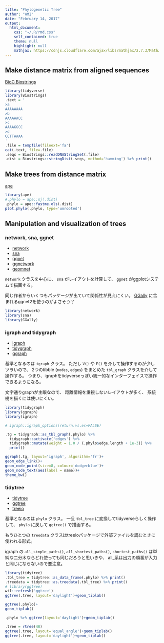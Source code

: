 ```yaml
---
title: "Phylogenetic Tree"
author: "WMI"
date: "February 14, 2017"
output:
  html_document:
    css: "~/.R/rmd.css"
    self_contained: true
    theme: null
    highlight: null
    mathjax: https://cdnjs.cloudflare.com/ajax/libs/mathjax/2.7.3/MathJax.js?config=TeX-AMS_CHTML
---
```


## Make distance matrix from aligned sequences

[BioC Biostrings](https://bioconductor.org/packages/release/bioc/html/Biostrings.html)

```r
library(tidyverse)
library(Biostrings)
.text = '
>a
AAAAAAAA
>b
AAAAAACC
>c
AAAAGGCC
>d
CCTTAAAA
'
.file = tempfile(fileext='fa')
cat(.text, file=.file)
.seqs = Biostrings::readDNAStringSet(.file)
.dist = Biostrings::stringDist(.seqs, method='hamming') %>% print()
```

## Make trees from distance matrix

[ape](http://ape-package.ird.fr/)

```r
library(ape)
#.phylo = ape::nj(.dist)
.phylo = ape::fastme.ols(.dist)
plot.phylo(.phylo, type='unrooted')
```

## Manipulation and visualization of trees

### network, sna, ggnet

- [network](https://cran.r-project.org/web/packages/network/)
- [sna](https://cran.r-project.org/web/packages/sna/)
- [ggnet](https://github.com/briatte/ggnet)
- [ggnetwork](https://github.com/briatte/ggnetwork)
- [geomnet](https://github.com/sctyner/geomnet)

`network` クラスを中心に、
`sna` がレイアウトを計算して、
`ggnet` がggplotシステムで描画する。

同じ作者からいくつもパッケージが出ていて関係性が見えにくい。
[GGally](https://github.com/ggobi/ggally)
に含まれるggnet2を使うのがよさそう？

```r
library(network)
library(sna)
library(GGally)
```


### igraph and tidygraph

- [igraph](http://igraph.org/r/doc/)
- [tidygraph](https://github.com/thomasp85/tidygraph)
- [ggraph](https://github.com/thomasp85/ggraph)

基準となるのは `igraph` クラス。
ただし `V()` や `E()` を介して操作するのが少しツラいので、
2つのtibble (`nodes`, `edges`) をまとめた `tbl_graph` クラスを介して操作する。
つまり、igraphをtidyverseっぽい統一的なインターフェイスで操作できるようになる。

文字通りgraphが主眼なので、
距離情報を重視しないレイアウトが多く、
系統樹を描くには使いにくい。

```r
library(tidygraph)
library(ggraph)
library(igraph)

# igraph::igraph_options(return.vs.es=FALSE)

.tg = tidygraph::as_tbl_graph(.phylo) %>%
  tidygraph::activate('edges') %>%
  tidygraph::mutate(weight = 1.0 / (.phylo$edge.length + 1e-3)) %>%
  print()

ggraph(.tg, layout='igraph', algorithm='fr')+
geom_edge_link()+
geom_node_point(size=8, colour='dodgerblue')+
geom_node_text(aes(label = name))+
theme_bw()
```

### tidytree

- [tidytree](https://github.com/GuangchuangYu/tidytree)
- [ggtree](https://github.com/GuangchuangYu/ggtree)
- [treeio](https://bioconductor.org/packages/treeio/)

基準となるのは `phylo` クラス。
一旦 `tbl_tree` に変換してtidyverseらしく操作して、
`phylo` に戻して `ggtree()` で描画する。

もうひとつの `treedata` クラスはtreeioパッケージで外部ファイルを読むときに使われる形式。

igraph の `all_simple_paths()`, `all_shortest_paths()`, `shortest_paths()`
は単純な二分木ならどれ使っても同じだろうと思いきや、
all_系は出力の順番が入力と同じにならないので要注意。


```r
library(tidytree)
.tbl_tree = tidytree::as_data_frame(.phylo) %>% print()
.treedata = tidytree::as.treedata(.tbl_tree) %>% print()
# library(ggtree)
wtl::refresh('ggtree')
ggtree(.tree, layout='daylight')+geom_tiplab()

ggtree(.phylo)+
geom_tiplab()

.phylo %>% ggtree(layout='daylight')+geom_tiplab()

.tree = rtree(40)
ggtree(.tree, layout='equal_angle')+geom_tiplab()
ggtree(.tree, layout='daylight')+geom_tiplab()
```
